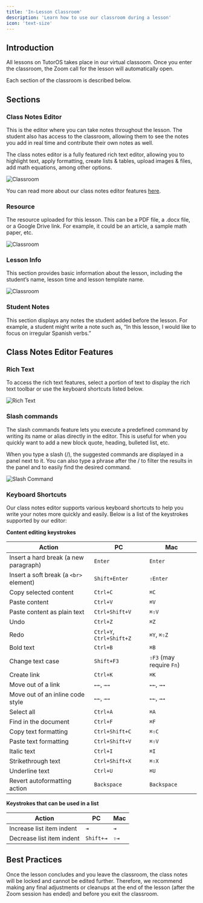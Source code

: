 ```yaml
---
title: 'In-Lesson Classroom'
description: 'Learn how to use our classroom during a lesson'
icon: 'text-size'
---
```


## Introduction

All lessons on TutorOS takes place in our virtual classoom. Once you enter the classroom, the Zoom call for the lesson will automatically open.

Each section of the classroom is described below.

## Sections

### Class Notes Editor

This is the editor where you can take notes throughout the lesson. The student also has access to the classroom, allowing them to see the notes you add in real time and contribute their own notes as well.

The class notes editor is a fully featured rich text editor, allowing you to highlight text, apply formatting, create lists & tables, upload images & files, add math equations, among other options.

![Classroom](/images/classroom-tutoros.png)

You can read more about our class notes editor features [here](/lessons/classroom#class-notes-editor-features).

### Resource

The resource uploaded for this lesson. This can be a PDF file, a .docx file, or a Google Drive link. For example, it could be an article, a sample math paper, etc.

![Classroom](/images/classroom-resource.png)

### Lesson Info

This section provides basic information about the lesson, including the student’s name, lesson time and lesson template name.

![Classroom](/images/classroom-lesson-info.png)

### Student Notes

This section displays any notes the student added before the lesson. For example, a student might write a note such as, “In this lesson, I would like to focus on irregular Spanish verbs.”

## Class Notes Editor Features

### Rich Text

To access the rich text features, select a portion of text to display the rich text toolbar or use the keyboard shortcuts listed below.

![Rich Text](/images/classroom-rich-text.png)

### Slash commands

The slash commands feature lets you execute a predefined command by writing its name or alias directly in the editor. This is useful for when you quickly want to add a new block quote, heading, bulleted list, etc.

When you type a slash (/), the suggested commands are displayed in a panel next to it. You can also type a phrase after the / to filter the results in the panel and to easily find the desired command.

![Slash Command](/images/slash-command-2.png)

### Keyboard Shortcuts

Our class notes editor supports various keyboard shortcuts to help you write your notes more quickly and easily. Below is a list of the keystrokes supported by our editor:

**Content editing keystrokes**

| Action                                     | PC                                | Mac                              |
|--------------------------------------------|-----------------------------------|-----------------------------------|
| Insert a hard break (a new paragraph)      | `Enter`                           | `Enter`                           |
| Insert a soft break (a `<br>` element)     | `Shift+Enter`                     | `⇧Enter`                          |
| Copy selected content                      | `Ctrl+C`                          | `⌘C`                              |
| Paste content                              | `Ctrl+V`                          | `⌘V`                              |
| Paste content as plain text                | `Ctrl+Shift+V`                    | `⌘⇧V`                             |
| Undo                                       | `Ctrl+Z`                          | `⌘Z`                              |
| Redo                                       | `Ctrl+Y`, `Ctrl+Shift+Z`          | `⌘Y`, `⌘⇧Z`                       |
| Bold text                                  | `Ctrl+B`                          | `⌘B`                              |
| Change text case                           | `Shift+F3`                        | `⇧F3` (may require `Fn`)          |
| Create link                                | `Ctrl+K`                          | `⌘K`                              |
| Move out of a link                         | `←←`, `→→`                        | `←←`, `→→`                        |
| Move out of an inline code style           | `←←`, `→→`                        | `←←`, `→→`                        |
| Select all                                 | `Ctrl+A`                          | `⌘A`                              |
| Find in the document                       | `Ctrl+F`                          | `⌘F`                              |
| Copy text formatting                       | `Ctrl+Shift+C`                    | `⌘⇧C`                             |
| Paste text formatting                      | `Ctrl+Shift+V`                    | `⌘⇧V`                             |
| Italic text                                | `Ctrl+I`                          | `⌘I`                              |
| Strikethrough text                         | `Ctrl+Shift+X`                    | `⌘⇧X`                             |
| Underline text                             | `Ctrl+U`                          | `⌘U`                              |
| Revert autoformatting action               | `Backspace`                       | `Backspace`                       |

**Keystrokes that can be used in a list**

| Action                    | PC          | Mac          |
|---------------------------|-------------|--------------|
| Increase list item indent | `⇥`         | `⇥`          |
| Decrease list item indent | `Shift+⇥`   | `⇧⇥`         |

## Best Practices

Once the lesson concludes and you leave the classroom, the class notes will be locked and cannot be edited further. Therefore, we recommend making any final adjustments or cleanups at the end of the lesson (after the Zoom session has ended) and before you exit the classroom.
